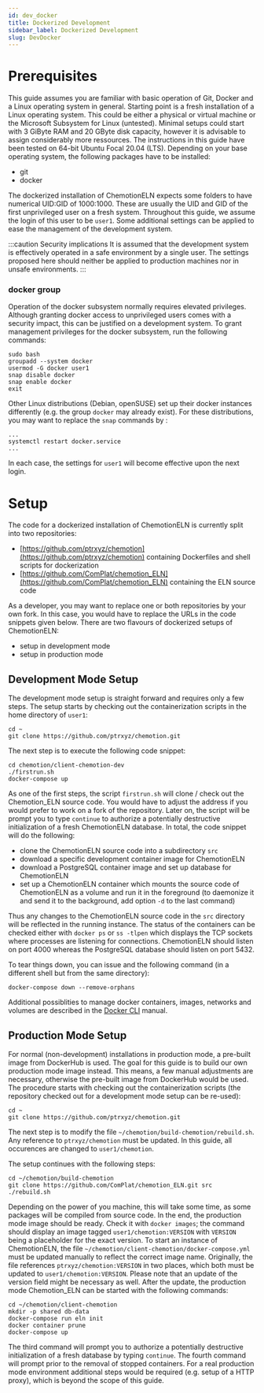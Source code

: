 ```yaml
---
id: dev_docker
title: Dockerized Development
sidebar_label: Dockerized Development
slug: DevDocker
---
```


# Prerequisites

This guide  assumes you are familiar with basic operation of Git, Docker and a Linux operating system in general. Starting point is a fresh installation of a Linux operating system. This could be either a physical or virtual machine or the Microsoft Subsystem for Linux (untested). Minimal setups could start with 3 GiByte RAM and 20 GByte disk capacity, however it is advisable to assign considerably more ressources. The instructions in this guide have been tested on 64-bit Ubuntu Focal 20.04 (LTS). Depending on your base operating system, the following packages have to be installed:

* git
* docker

The dockerized installation of ChemotionELN expects some folders to have numerical UID:GID of 1000:1000. These are usually the UID and GID of the first unprivileged user on a fresh system. Throughout this guide, we assume the login of this user to be ```user1```. Some additional settings can be applied to ease the management of the development system.

:::caution Security implications
It is assumed that the development system is effectively operated in a safe environment by a single user. The settings proposed here should neither be applied to production machines nor in unsafe environments.
:::

### docker group
Operation of the docker subsystem normally requires elevated privileges. Although granting docker access to unprivileged users comes with a security impact, this can be justified on a development system. To grant management privileges for the docker subsystem, run the following commands: 

```
sudo bash
groupadd --system docker
usermod -G docker user1
snap disable docker
snap enable docker
exit
```
Other Linux distributions (Debian, openSUSE) set up their docker instances differently (e.g. the group ```docker``` may already exist). For these distributions, you may want to replace the ```snap``` commands by :

```
...
systemctl restart docker.service
...
```

In each case, the settings for ```user1``` will become effective upon the next login. 


# Setup
The code for a dockerized installation of ChemotionELN is currently split into two repositories: 

* [https://github.com/ptrxyz/chemotion](https://github.com/ptrxyz/chemotion) containing Dockerfiles and shell scripts for dockerization
* [https://github.com/ComPlat/chemotion_ELN](https://github.com/ComPlat/chemotion_ELN) containing the ELN source code

As a developer, you may want to replace one or both repositories by your own fork. In this case, you would have to replace the URLs in the code snippets given below. There are two flavours of dockerized setups of ChemotionELN:

* setup in development mode
* setup in production mode

## Development Mode Setup 
The development mode setup is straight forward and requires only a few steps. The setup starts by checking out the containerization scripts in the home directory of ```user1```:

```
cd ~
git clone https://github.com/ptrxyz/chemotion.git
```

The next step is to execute the following code snippet:

```
cd chemotion/client-chemotion-dev
./firstrun.sh
docker-compose up
```
As one of the first steps, the script ```firstrun.sh``` will clone / check out the Chemotion_ELN source code. You would have to adjust the address if you would prefer to work on a fork of the repository. Later on, the script will be prompt you to type ```continue``` to authorize a potentially destructive initialization of a fresh ChemotionELN database. In total, the code snippet will do the following: 

* clone the ChemotionELN source code into a subdirectory ```src```
* download a specific development container image for ChemotionELN 
* download a PostgreSQL container image and set up database for ChemotionELN
* set up a ChemotionELN container which mounts the source code of ChemotionELN as a volume and run it in the foreground (to daemonize it and send it to the background, add option ```-d``` to the last command)

Thus any changes to the ChemotionELN source code in the ```src``` directory will be reflected in the running instance. The status of the containers can be checked either with ```docker ps``` or ```ss -tlpen``` which displays the TCP sockets where processes are listening for connections. ChemotionELN should listen on port 4000 whereas the PostgreSQL database should listen on port 5432.

To tear things down, you can issue and the following command (in a different shell but from the same directory):

```
docker-compose down --remove-orphans
```
Additional possiblities to manage docker containers, images, networks and volumes are described in the [Docker CLI](https://docs.docker.com/engine/reference/commandline/cli/) manual. 


## Production Mode Setup
For normal (non-development) installations in production mode, a pre-built image from DockerHub is used. The goal for this guide is to build our own production mode image instead. This means, a few manual adjustments are necessary, otherwise the pre-built image from DockerHub would be used. The procedure starts with checking out the containerization scripts (the repository checked out for a development mode setup can be re-used):

```
cd ~
git clone https://github.com/ptrxyz/chemotion.git
```

The next step is to modify the file ```~/chemotion/build-chemotion/rebuild.sh```. Any reference to ```ptrxyz/chemotion``` must be updated. In this guide, all occurences are changed to ```user1/chemotion```. 

The setup continues with the following steps:

```
cd ~/chemotion/build-chemotion
git clone https://github.com/ComPlat/chemotion_ELN.git src
./rebuild.sh
```

Depending on the power of you machine, this will take some time, as some packages will be compiled from source code. In the end, the production mode image should be ready. Check it with ```docker images```; the command should display an image tagged ```user1/chemotion:VERSION``` with ```VERSION``` being a placeholder for the exact version. 
To start an instance of ChemotionELN, the file ```~/chemotion/client-chemotion/docker-compose.yml``` must be updated manually to reflect the correct image name. Originally, the file references ```ptrxyz/chemotion:VERSION``` in two places, which both must be updated to ```user1/chemotion:VERSION```. Please note that an update of the version field might be necessary as well. After the update, the production mode Chemotion_ELN can be started with the following commands:

```
cd ~/chemotion/client-chemotion
mkdir -p shared db-data
docker-compose run eln init
docker container prune
docker-compose up
```

The third command will prompt you to authorize a potentially destructive initialization of a fresh database by typing ```continue```. The fourth command will prompt prior to the removal of stopped containers. For a real production mode environment additional steps would be required (e.g. setup of a HTTP proxy), which is beyond the scope of this guide.

